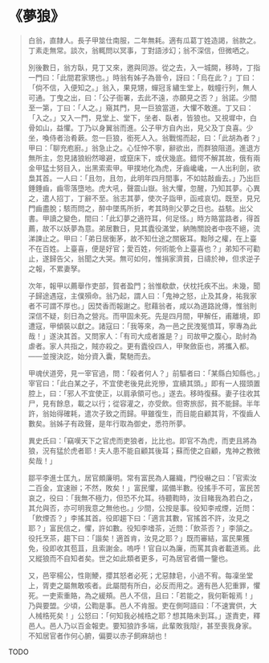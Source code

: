 # 《夢狼》

> 白翁，直隸人。長子甲筮仕南服，二年無耗。適有瓜葛丁姓造謁，翁款之。丁素走無常。談次，翁輒問以冥事，丁對語涉幻；翁不深信，但微哂之。
>
> 別後數日，翁方臥，見丁又來，邀與同游。從之去，入一城闕，移時，丁指一門曰：「此間君家甥也。」時翁有姊子為晉令，訝曰：「烏在此？」丁曰：「倘不信，入便知之。」翁入，果見甥，蟬冠豸繡生堂上，戟幢行列，無人可通。丁曳之出，曰：「公子衙署，去此不遠，亦願見之否？」翁諾。少間至一第，丁曰：「人之。」窺其門，見一巨狼當道，大懼不敢進。丁又曰：「入之。」又入一門，見堂上、堂下，坐者、臥者，皆狼也。又視墀中，白骨如山，益懼。丁乃以身翼翁而進。公子甲方自內出，見父及丁良喜。少坐，喚侍者治肴蔌。忽一巨狼，銜死人入。翁戰惕而起，曰：「此胡為者？」甲曰：「聊充庖廚。」翁急止之。心怔忡不寧，辭欲出，而群狼阻道。進退方無所主，忽見諸狼紛然嗥避，或竄床下，或伏幾底。錯愕不解其故，俄有兩金甲猛士努目入，出黑索索甲。甲撲地化為虎，牙齒巉巉，一人出利劍，欲梟其首。一人曰：「且勿，且勿，此明年四月間事，不如姑敲齒去。」乃出巨錘錘齒，齒零落墮地。虎大吼，聲震山嶽。翁大懼，忽醒，乃知其夢。心異之，遣人招丁，丁辭不至。翁志其夢，使次子詣甲，函戒哀切。既至，見兄門齒盡脫；駭而問之，醉中墜馬所折，考其時則父夢之日也。益駭。出父書。甲讀之變色，間曰：「此幻夢之適符耳，何足怪。」時方賂當路者，得首薦，故不以妖夢為意。弟居數日，見其蠹役滿堂，納賄關說者中夜不絕，流涕諫止之。甲曰：「弟日居衡茅，故不知仕途之關竅耳。黜陟之權，在上臺不在百姓。上臺喜，便是好官；愛百姓，何術能令上臺喜也？」弟知不可勸止，遂歸告父，翁聞之大哭。無可如何，惟捐家濟貧，日禱於神，但求逆子之報，不累妻孥。
>
> 次年，報甲以薦舉作吏部，賀者盈門；翁惟欷歔，伏枕托疾不出。未幾，聞子歸途遇寇，主僕殞命。翁乃起，謂人曰：「鬼神之怒，止及其身，祐我家者不可謂不厚也。」因焚香而報謝之。慰藉翁者，咸以為道路訛傳，惟翁則深信不疑，刻日為之營兆。而甲固未死。先是四月間，甲解任，甫離境，即遭寇，甲傾裝以獻之。諸寇曰：「我等來，為一邑之民洩冤憤耳，寧專為此哉！」遂決其首。又問家人：「有司大成者誰是？」司故甲之腹心，助紂為虐者。家人共指之，賊亦殺之。更有蠹役四人，甲聚斂臣也，將攜入都。——並搜決訖，始分資入囊，騖馳而去。
>
> 甲魂伏道旁，見一宰官過，問：「殺者何人？」前驅者曰：「某縣白知縣也。」宰官曰：「此白某之子，不宜使老後見此兇慘，宜續其頭。」即有一人掇頭置腔上，曰：「邪人不宜使正，以肩承領可也。」遂去。移時復蘇。妻子往收其尸，見有餘息，載之以行；從容灌之，亦受飲。但寄旅邸，貧不能歸。半年許，翁始得確耗，遣次子致之而歸。甲雖復生，而目能自顧其背，不復齒人數矣。翁姊子有政聲，是年行取為御史，悉符所夢。
>
> 異史氏曰：「竊嘆天下之官虎而吏狼者，比比也。即官不為虎，而吏且將為狼，況有猛於虎者耶！夫人患不能自顧其後耳；蘇而使之自顧，鬼神之教微矣哉！」
>
> 鄒平李進士匡九，居官頗廉明。常有富民為人羅織，門役嚇之曰：「官索汝二百金，宜速辦；不然，敗矣！」富民懼，諾備半數。役搖手不可，富民苦哀之，役曰：「我無不極力，但恐不允耳。待聽鞫時，汝目睹我為若白之，其允與否，亦可明我意之無他也。」少間，公按是事。役知李戒煙，近問：「飲煙否？」李搖其首。役即趨下曰：「適言其數，官搖首不許，汝見之耶？」富民信之，懼，許如數。役知李嗜茶，近問：「飲茶否？」李頷之。役托烹茶，趨下曰：「諧矣！適首肯，汝見之耶？」既而審結，富民果獲免，役即收其苞苴，且索謝金。嗚呼！官自以為廉，而罵其貪者載道焉。此又縱狼而不自知者矣。世之如此類者更多，可為居官者備一鑒也。
>
> 又，邑宰楊公，性剛鯁，攖其怒者必死；尤惡隸皂，小過不宥。每凜坐堂上，胥吏之屬無敢咳者。此屬間有所白，必反而用之。適有邑人犯重罪，懼死。一吏索重賂，為之緩頰。邑人不信，且曰：「若能之，我何靳報焉！」乃與要盟。少頃，公鞫是事。邑人不肯服。吏在側呵語曰：「不速實供，大人械梏死矣！」公怒曰：「何知我必械梏之耶？想其賂未到耳。」遂責吏，釋邑人。邑人乃以百金報吏。要知狼詐多端，此輩敗我陰，甚至喪我身家。不知居官者作何心腑，偏要以赤子飼麻胡也！

TODO
